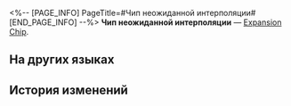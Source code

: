 <%-- [PAGE_INFO]
PageTitle=#Чип неожиданной интерполяции#
[END_PAGE_INFO] --%>
{{Предмет Инфобокс
|id          = 250216
|Изображение = Предмет Чип неожиданной интерполяции.png
|Тип         = Expansion Chip
|Инвентарь   = 
|Редкость    = 4
|Эффект      = 
|Описание    = После первого действия немедленно даёт дополнительный ход.
}}
{{Описание|Игровой предмет в «Эфирных войнах». Экипируйте, чтобы эфирный дух получил особую улучшенную способность.}}
'''Чип неожиданной интерполяции''' — [[Expansion Chip]].

==На других языках==
{{На других языках
|en   = Sudden Interjection Chip
|zhs  = 临时插值芯片
|zht  = 臨時插值晶片
|ja   = チップ「臨時補間」
|ko   = 임시 보간(補間) 칩
|es   = Chip de interjección súbita
|fr   = Puce d'intervention immédiate
|ru   = Чип неожиданной интерполяции
|th   = ชิปแทรกแซงชั่วคราว
|vi   = Chip Chèn Vào Tạm Thời
|de   = Chip: Temporäre Interpolation
|id   = Sudden Interjection Chip
|pt   = Chip de Interjeição Súbita
}}

==История изменений==
{{История изменений|3.5}}